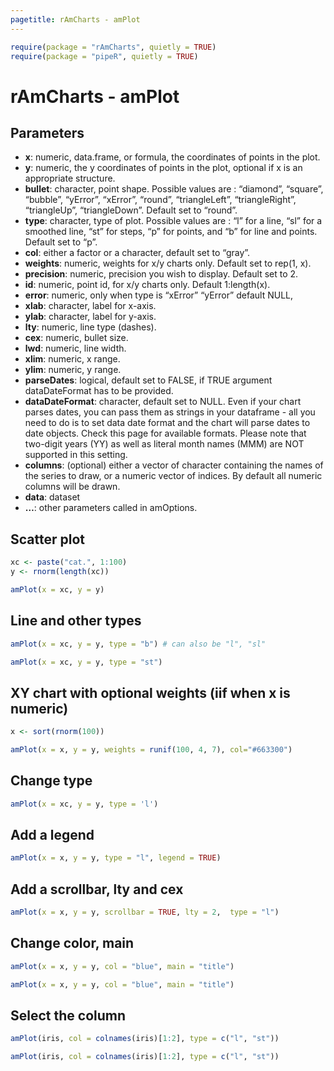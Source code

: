 ```yaml
---
pagetitle: rAmCharts - amPlot
---
```


```r
require(package = "rAmCharts", quietly = TRUE)
require(package = "pipeR", quietly = TRUE)
```


<h1>rAmCharts - amPlot</h1>

## Parameters
  
* __x__:  numeric, data.frame, or formula, the coordinates of points in the plot.
* __y__:  numeric, the y coordinates of points in the plot, optional if x is an appropriate structure.
* __bullet__: character, point shape. Possible values are : "diamond", "square", "bubble", "yError", "xError", "round", "triangleLeft", "triangleRight", "triangleUp", "triangleDown". Default set to "round".
* __type__: character, type of plot. Possible values are : "l" for a line, "sl" for a smoothed line, "st" for steps, "p" for points, and "b" for line and points. Default set to "p".
* __col__: either a factor or a character, default set to "gray".
* __weights__: numeric, weights for x/y charts only. Default set to rep(1, x).
* __precision__: numeric, precision you wish to display. Default set to 2.
* __id__: numeric, point id, for x/y charts only. Default 1:length(x).
* __error__: numeric, only when type is "xError" "yError" default NULL,
* __xlab__: character, label for x-axis.
* __ylab__: character, label for y-axis.
* __lty__: numeric, line type (dashes).
* __cex__: numeric, bullet size.
* __lwd__: numeric, line width.
* __xlim__: numeric, x range.
* __ylim__: numeric, y range.
* __parseDates__: logical, default set to FALSE, if TRUE argument dataDateFormat has to be provided.
* __dataDateFormat__: character, default set to NULL. Even if your chart parses dates, you can pass them as strings in your dataframe - all you need to do is to set data date format and the chart will parse dates to date objects. Check this page for available formats. Please note that two-digit years (YY) as well as literal month names (MMM) are NOT supported in this setting.
* __columns__: (optional) either a vector of character containing the names of the series to draw, or a numeric vector of indices. By default all numeric columns will be drawn.
* __data__: dataset
* __...__: other parameters called in amOptions.


## Scatter plot
```r
xc <- paste("cat.", 1:100)
y <- rnorm(length(xc))
```

```r
amPlot(x = xc, y = y)
```

## Line and other types
```r
amPlot(x = xc, y = y, type = "b") # can also be "l", "sl"
```

```r
amPlot(x = xc, y = y, type = "st")
```

## XY chart with optional weights (iif when x is numeric)
```r
x <- sort(rnorm(100))
```

```r
amPlot(x = x, y = y, weights = runif(100, 4, 7), col="#663300")
```

## Change type
```r
amPlot(x = xc, y = y, type = 'l')
```

## Add a legend

```r
amPlot(x = x, y = y, type = "l", legend = TRUE)
```

## Add a scrollbar, lty and cex

```r
amPlot(x = x, y = y, scrollbar = TRUE, lty = 2,  type = "l")
```

## Change color, main
```r
amPlot(x = x, y = y, col = "blue", main = "title")
```
```r
amPlot(x = x, y = y, col = "blue", main = "title")
```

## Select the column
```r
amPlot(iris, col = colnames(iris)[1:2], type = c("l", "st"))
```
```r
amPlot(iris, col = colnames(iris)[1:2], type = c("l", "st"))
```
